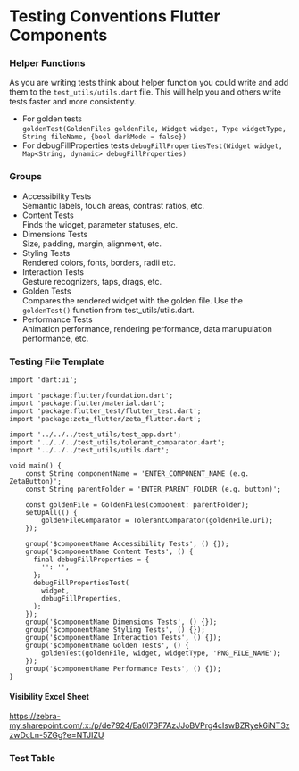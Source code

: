 # Testing Conventions Flutter Components

### Helper Functions

As you are writing tests think about helper function you could write and add them to the `test_utils/utils.dart` file. This will help you and others write tests faster and more consistently.

- For golden tests  
  `goldenTest(GoldenFiles goldenFile, Widget widget, Type widgetType, String fileName, {bool darkMode = false})`
- For debugFillProperties tests
  `debugFillPropertiesTest(Widget widget, Map<String, dynamic> debugFillProperties)`

### Groups

- Accessibility Tests  
  Semantic labels, touch areas, contrast ratios, etc.
- Content Tests  
  Finds the widget, parameter statuses, etc.
- Dimensions Tests  
  Size, padding, margin, alignment, etc.
- Styling Tests  
  Rendered colors, fonts, borders, radii etc.
- Interaction Tests  
  Gesture recognizers, taps, drags, etc.
- Golden Tests  
  Compares the rendered widget with the golden file. Use the `goldenTest()` function from test_utils/utils.dart.
- Performance Tests  
  Animation performance, rendering performance, data manupulation performance, etc.

### Testing File Template

```
import 'dart:ui';

import 'package:flutter/foundation.dart';
import 'package:flutter/material.dart';
import 'package:flutter_test/flutter_test.dart';
import 'package:zeta_flutter/zeta_flutter.dart';

import '../../../test_utils/test_app.dart';
import '../../../test_utils/tolerant_comparator.dart';
import '../../../test_utils/utils.dart';

void main() {
    const String componentName = 'ENTER_COMPONENT_NAME (e.g. ZetaButton)';
    const String parentFolder = 'ENTER_PARENT_FOLDER (e.g. button)';

    const goldenFile = GoldenFiles(component: parentFolder);
    setUpAll(() {
        goldenFileComparator = TolerantComparator(goldenFile.uri);
    });

    group('$componentName Accessibility Tests', () {});
    group('$componentName Content Tests', () {
      final debugFillProperties = {
        '': '',
      };
      debugFillPropertiesTest(
        widget,
        debugFillProperties,
      );
    });
    group('$componentName Dimensions Tests', () {});
    group('$componentName Styling Tests', () {});
    group('$componentName Interaction Tests', () {});
    group('$componentName Golden Tests', () {
        goldenTest(goldenFile, widget, widgetType, 'PNG_FILE_NAME');
    });
    group('$componentName Performance Tests', () {});
}
```

#### Visibility Excel Sheet

https://zebra-my.sharepoint.com/:x:/p/de7924/Ea0l7BF7AzJJoBVPrg4cIswBZRyek6iNT3zzwDcLn-5ZGg?e=NTJIZU

### Test Table
